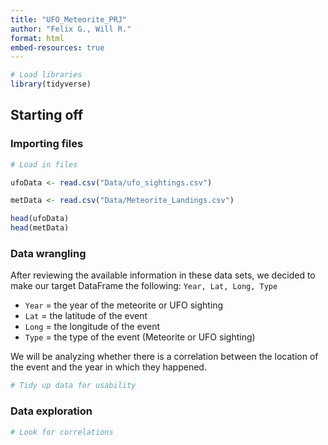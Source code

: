 ```yaml
---
title: "UFO_Meteorite_PRJ"
author: "Felix G., Will R."
format: html
embed-resources: true
---
```


```r
# Load libraries
library(tidyverse)
```


## Starting off

### Importing files

```r
# Load in files

ufoData <- read.csv("Data/ufo_sightings.csv")

metData <- read.csv("Data/Meteorite_Landings.csv")

head(ufoData)
head(metData)
```

### Data wrangling

After reviewing the available information in these data sets, we decided to make
our target DataFrame the following:
`Year, Lat, Long, Type`

* `Year` = the year of the meteorite or UFO sighting
* `Lat` = the latitude of the event
* `Long` = the longitude of the event
* `Type` = the type of the event (Meteorite or UFO sighting)

We will be analyzing whether there is a correlation between the location of the event and the year in which they happened.

```r
# Tidy up data for usability

```

### Data exploration

```r
# Look for correlations

```



